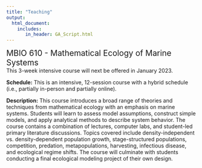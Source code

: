 ```yaml
---
title: "Teaching"
output: 
  html_document:
    includes:
       in_header: GA_Script.html
---
```


<div style="text-align: left">  
<span style="font-size:1.5em;"> MBIO 610 - Mathematical Ecology of Marine Systems</span>
<br>
This 3-week intensive course will next be offered in January 2023.
<br>

**Schedule:** This is an intensive, 12-session course with a hybrid schedule (i.e., partially in-person and partially online). 
<br>

**Description:** This course introduces a broad range of theories and techniques from mathematical ecology with an emphasis on marine systems. Students will learn to assess model assumptions, construct simple models, and apply analytical methods to describe system behavior. The course contains a combination of lectures, computer labs, and student-led primary literature discussions. Topics covered include density-independent vs. density-dependent population growth, stage-structured populations, competition, predation, metapopulations, harvesting, infectious disease, and ecological regime shifts. The course will culminate with students conducting a final ecological modeling project of their own design.
<br>

</div>
